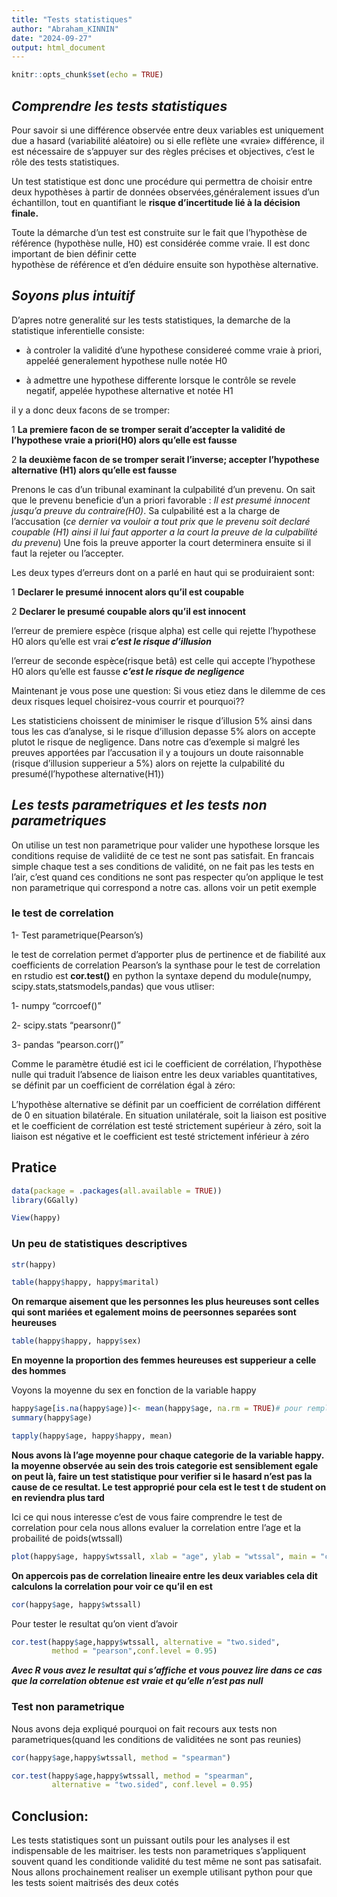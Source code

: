 ```yaml
---
title: "Tests statistiques"
author: "Abraham_KINNIN"
date: "2024-09-27"
output: html_document
---
```


```r
knitr::opts_chunk$set(echo = TRUE)
```

## ***Comprendre les tests statistiques***

  Pour savoir si une différence observée entre deux variables	est uniquement due	a hasard	(variabilité	aléatoire)	ou si elle	reflète une «vraie»	différence,	il est nécessaire de s'appuyer	sur des règles précises et objectives, c'est le rôle des tests statistiques.

Un test statistique est donc une procédure	qui permettra de choisir entre deux hypothèses à	partir de données observées,généralement issues	 d'un échantillon, tout en quantifiant le **risque	d'incertitude lié à la	décision	finale.**

  Toute la démarche d'un test est construite sur	 le fait que	l'hypothèse  de référence (hypothèse	nulle, H0)	est  considérée comme  vraie.	 Il	 est donc important de bien définir cette	
hypothèse de référence et d'en	 déduire ensuite	 son hypothèse alternative.

## ___Soyons plus intuitif___

D'apres notre generalité sur les tests statistiques, la demarche de la statistique inferentielle consiste:

- à controler la validité d'une hypothese considereé comme vraie à priori, appeléé generalement hypothese nulle notée H0

- à admettre une hypothese differente lorsque le contrôle se revele negatif, appelée hypothese alternative et notée H1

il y a donc deux facons de se tromper:

1 **La premiere facon de se tromper serait d'accepter la validité de l'hypothese vraie a priori(H0) alors qu'elle est fausse **

2 **la deuxième facon de se tromper serait l'inverse; accepter l'hypothese alternative (H1) alors qu'elle est fausse**

Prenons le cas d'un tribunal examinant la culpabilité d'un prevenu.  On sait que le prevenu beneficie d'un a priori favorable :  *Il est presumé innocent jusqu'a preuve du contraire(H0)*.  Sa culpabilité est a la charge de l'accusation (*ce dernier va vouloir a tout prix que le prevenu soit declaré coupable (H1) ainsi il lui faut apporter a la court la preuve de la culpabilité  du prevenu*)  Une fois la preuve apporter la court determinera ensuite si il faut la rejeter ou l'accepter.

Les deux types d'erreurs dont on a parlé en haut qui se produiraient sont:

1 **Declarer le presumé innocent alors qu'il est coupable** 

2 **Declarer le presumé coupable alors qu'il est innocent** 

l'erreur de premiere espèce (risque alpha) est celle qui rejette l'hypothese H0 alors qu'elle est vrai ***c'est le risque d'illusion***

l'erreur de seconde espèce(risque betâ) est celle qui accepte l'hypothese H0 alors qu'elle est fausse ***c'est le risque de negligence***

Maintenant je vous pose une question:  Si vous etiez dans le dilemme de ces deux risques lequel choisirez-vous courrir et pourquoi??

Les statisticiens choissent de minimiser le risque d'illusion 5% ainsi dans tous les cas d'analyse, si le risque d'illusion depasse 5% alors on accepte plutot le risque de negligence.  Dans notre cas d'exemple si malgré les preuves apportées par l'accusation il y a toujours un doute raisonnable (risque d'illusion supperieur a 5%) alors on rejette la culpabilité du presumé(l'hypothese alternative(H1))



## ***Les tests parametriques et les tests non parametriques***

On utilise un test non parametrique pour valider une hypothese lorsque les conditions requise de validiité de ce test ne sont pas satisfait. En francais simple chaque test a ses conditions de validité, on ne fait pas les tests en l'air, c'est quand ces conditions ne sont pas respecter qu'on applique le test non parametrique qui correspond a notre cas.
allons voir un petit exemple


### **le test de correlation**

1- Test parametrique(Pearson's)

le test de correlation permet d'apporter plus de pertinence et de fiabilité aux coefficients de correlation Pearson's
la synthase pour le test de correlation en rstudio est **cor.test()** en python la syntaxe depend du module(numpy, scipy.stats,statsmodels,pandas) que vous utliser:

1- numpy "corrcoef()"

2- scipy.stats "pearsonr()"

3- pandas  "pearson.corr()"

Comme	le paramètre étudié	est ici le coefficient de corrélation,	l'hypothèse	nulle	qui traduit	l'absence	de liaison entre les deux variables quantitatives, se définit par un coefficient de	corrélation	égal à	zéro:

L'hypothèse	alternative se définit par un coefficient de corrélation	différent	de 0 en situation	bilatérale.	En situation unilatérale, soit la liaison est positive et le coefficient de corrélation est testé strictement supérieur à	zéro, soit la liaison	est négative et le coefficient	est	testé	strictement	inférieur	à	zéro


## Pratice

```r
data(package = .packages(all.available = TRUE))
library(GGally)

View(happy)
```


### Un peu de statistiques descriptives

```r
str(happy)
```

```r
table(happy$happy, happy$marital)
```


__On remarque aisement que les personnes les plus heureuses sont celles qui sont mariées et egalement moins de peersonnes separées sont heureuses__


```r
table(happy$happy, happy$sex)
```

__En moyenne la proportion des femmes heureuses est supperieur a celle des hommes__


Voyons la moyenne du sex en fonction de la variable happy

```r
happy$age[is.na(happy$age)]<- mean(happy$age, na.rm = TRUE)# pour remplacer les valeurs manquzntes par la moyenne 
summary(happy$age)
```


```r
tapply(happy$age, happy$happy, mean)
```

__Nous avons là l'age moyenne pour chaque categorie de la variable happy. la moyenne observée au sein des trois categorie est sensiblement egale on peut là, faire un test statistique pour verifier si le hasard n'est pas la cause de ce resultat. Le test approprié pour cela est le test t de student on en reviendra plus tard__


Ici ce qui nous interesse c'est de vous faire comprendre le test de correlation pour cela nous allons evaluer la correlation entre l'age et la probailité de poids(wtssall)

```r
plot(happy$age, happy$wtssall, xlab = "age", ylab = "wtssal", main = "correlation entre age et wtssall", col ='blue', pch = 19)
```

__On appercois pas de correlation lineaire entre les deux variables cela dit calculons la correlation pour voir ce qu'il en est__


```r
cor(happy$age, happy$wtssall)
```

Pour tester le resultat qu'on vient d'avoir 

```r
cor.test(happy$age,happy$wtssall, alternative = "two.sided",
         method = "pearson",conf.level = 0.95)
```

___Avec R vous avez le resultat qui s'affiche et vous pouvez lire dans ce cas que la correlation obtenue est vraie et qu'elle n'est pas null___


### Test non parametrique

Nous avons deja expliqué pourquoi on fait recours aux tests non parametriques(quand les conditions de validitées ne sont pas reunies)

```r
cor(happy$age,happy$wtssall, method = "spearman")
```

```r
cor.test(happy$age,happy$wtssall, method = "spearman",
         alternative = "two.sided", conf.level = 0.95)
```

## Conclusion:

  Les tests statistiques sont un puissant outils pour les analyses il est indispensable de les maitriser. les tests non parametriques s'appliquent souvent quand les conditionde validité du test même ne sont pas satisafait. Nous allons prochainement realiser un exemple utilisant python pour que les tests soient maitrisés des deux cotés